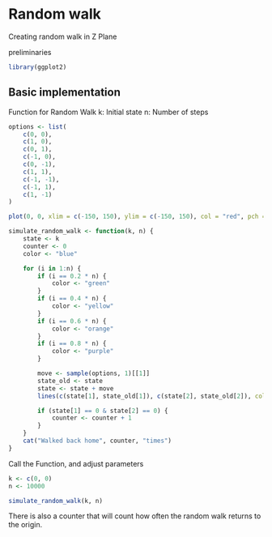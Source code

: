 # Random walk

Creating random walk in Z Plane

preliminaries
```r
library(ggplot2)
```

## Basic implementation

Function for Random Walk
k: Initial state n: Number of steps

```r
options <- list(
    c(0, 0),
    c(1, 0),
    c(0, 1),
    c(-1, 0),
    c(0, -1),
    c(1, 1),
    c(-1, -1),
    c(-1, 1),
    c(1, -1)
)

plot(0, 0, xlim = c(-150, 150), ylim = c(-150, 150), col = "red", pch = 19)

simulate_random_walk <- function(k, n) {
    state <- k
    counter <- 0
    color <- "blue"

    for (i in 1:n) {
        if (i == 0.2 * n) {
            color <- "green"
        }
        if (i == 0.4 * n) {
            color <- "yellow"
        }
        if (i == 0.6 * n) {
            color <- "orange"
        }
        if (i == 0.8 * n) {
            color <- "purple"
        }

        move <- sample(options, 1)[[1]]
        state_old <- state
        state <- state + move
        lines(c(state[1], state_old[1]), c(state[2], state_old[2]), col = color)

        if (state[1] == 0 & state[2] == 0) {
            counter <- counter + 1
        }
    }
    cat("Walked back home", counter, "times")
}
```

Call the Function, and adjust parameters

```r
k <- c(0, 0)
n <- 10000

simulate_random_walk(k, n)
```

There is also a counter that will count how often the random walk returns to the origin.
